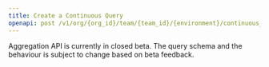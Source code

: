 ```yaml
---
title: Create a Continuous Query
openapi: post /v1/org/{org_id}/team/{team_id}/{environment}/continuous_query
---
```



<OrgManagementAPI />

<Warning>
Aggregation API is currently in closed beta.
The query schema and the behaviour is subject to change based on beta feedback.
</Warning>
